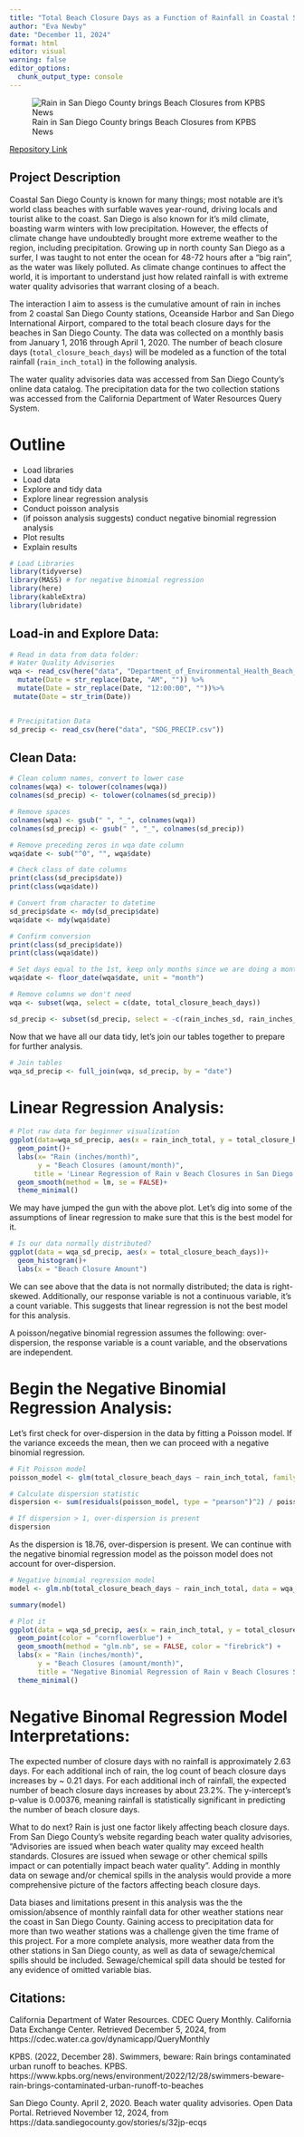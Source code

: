 ```yaml
---
title: "Total Beach Closure Days as a Function of Rainfall in Coastal San Diego County"
author: "Eva Newby"
date: "December 11, 2024"
format: html
editor: visual
warning: false
editor_options: 
  chunk_output_type: console
---
```


![Rain in San Diego County brings Beach Closures from KPBS News](beach.jpg)

[Repository Link](https://github.com/evajnewby/eds222-final-project)

## Project Description

Coastal San Diego County is known for many things; most notable are it's world class beaches with surfable waves year-round, driving locals and tourist alike to the coast. San Diego is also known for it's mild climate, boasting warm winters with low precipitation. However, the effects of climate change have undoubtedly brought more extreme weather to the region, including precipitation. Growing up in north county San Diego as a surfer, I was taught to not enter the ocean for 48-72 hours after a "big rain", as the water was likely polluted. As climate change continues to affect the world, it is important to understand just how related rainfall is with extreme water quality advisories that warrant closing of a beach. 

The interaction I aim to assess is the cumulative amount of rain in inches from 2 coastal San Diego County stations, Oceanside Harbor and San Diego International Airport, compared to the total beach closure days for the beaches in San Diego County. The data was collected on a monthly basis from January 1, 2016 through April 1, 2020. The number of beach closure days (`total_closure_beach_days`) will be modeled as a function of the total rainfall (`rain_inch_total`) in the following analysis.

The water quality advisories data was accessed from San Diego County's online data catalog. The precipitation data for the two collection stations was accessed from the California Department of Water Resources Query System. 

# Outline

-   Load libraries
-   Load data
-   Explore and tidy data
-   Explore linear regression analysis
-   Conduct poisson analysis
-   (if poisson analysis suggests) conduct negative binomial regression analysis
-   Plot results
-   Explain results

```r
# Load Libraries
library(tidyverse)
library(MASS) # for negative binomial regression
library(here)
library(kableExtra)
library(lubridate)
```

## Load-in and Explore Data:

```r
# Read in data from data folder:
# Water Quality Advisories
wqa <- read_csv(here("data", "Department_of_Environmental_Health_Beach_Water_Quality_Advisories_20241203.csv")) %>% 
  mutate(Date = str_replace(Date, "AM", "")) %>% 
  mutate(Date = str_replace(Date, "12:00:00", ""))%>% 
 mutate(Date = str_trim(Date))


# Precipitation Data
sd_precip <- read_csv(here("data", "SDG_PRECIP.csv")) 
```

## Clean Data:

```r
# Clean column names, convert to lower case
colnames(wqa) <- tolower(colnames(wqa))
colnames(sd_precip) <- tolower(colnames(sd_precip))

# Remove spaces
colnames(wqa) <- gsub(" ", "_", colnames(wqa))
colnames(sd_precip) <- gsub(" ", "_", colnames(sd_precip))

# Remove preceding zeros in wqa date column
wqa$date <- sub("^0", "", wqa$date)

```

```r
# Check class of date columns
print(class(sd_precip$date))
print(class(wqa$date))

# Convert from character to datetime
sd_precip$date <- mdy(sd_precip$date)
wqa$date <- mdy(wqa$date)

# Confirm conversion
print(class(sd_precip$date))
print(class(wqa$date))
```

```r
# Set days equal to the 1st, keep only months since we are doing a monthly analysis
wqa$date <- floor_date(wqa$date, unit = "month")
```

```r
# Remove columns we don't need
wqa <- subset(wqa, select = c(date, total_closure_beach_days))

sd_precip <- subset(sd_precip, select = -c(rain_inches_sd, rain_inches_osm))
```

Now that we have all our data tidy, let's join our tables together to prepare for further analysis.

```r
# Join tables
wqa_sd_precip <- full_join(wqa, sd_precip, by = "date")
```

# Linear Regression Analysis:

```r
# Plot raw data for beginner visualization
ggplot(data=wqa_sd_precip, aes(x = rain_inch_total, y = total_closure_beach_days)) +
  geom_point()+
  labs(x= "Rain (inches/month)",
       y = "Beach Closures (amount/month)",
      title = 'Linear Regression of Rain v Beach Closures in San Diego (2016-2020)')+
  geom_smooth(method = lm, se = FALSE)+
  theme_minimal()
```

We may have jumped the gun with the above plot. Let's dig into some of the assumptions of linear regression to make sure that this is the best model for it.

```r
# Is our data normally distributed?
ggplot(data = wqa_sd_precip, aes(x = total_closure_beach_days))+
  geom_histogram()+
  labs(x = "Beach Closure Amount")
```

We can see above that the data is not normally distributed; the data is right-skewed. Additionally, our response variable is not a continuous variable, it's a count variable. This suggests that linear regression is not the best model for this analysis.

A poisson/negative binomial regression assumes the following: over-dispersion, the response variable is a count variable, and the observations are independent.

# Begin the Negative Binomial Regression Analysis:

Let's first check for over-dispersion in the data by fitting a Poisson model. If the variance exceeds the mean, then we can proceed with a negative binomial regression.

```r
# Fit Poisson model
poisson_model <- glm(total_closure_beach_days ~ rain_inch_total, family = poisson, data = wqa_sd_precip)

# Calculate dispersion statistic
dispersion <- sum(residuals(poisson_model, type = "pearson")^2) / poisson_model$df.residual

# If dispersion > 1, over-dispersion is present
dispersion
```

As the dispersion is 18.76, over-dispersion is present. We can continue with the negative binomial regression model as the poisson model does not account for over-dispersion.

```r
# Negative binomial regression model
model <- glm.nb(total_closure_beach_days ~ rain_inch_total, data = wqa_sd_precip)

summary(model)
```

```r
# Plot it
ggplot(data = wqa_sd_precip, aes(x = rain_inch_total, y = total_closure_beach_days)) +
  geom_point(color = "cornflowerblue") +
  geom_smooth(method = "glm.nb", se = FALSE, color = "firebrick") +
  labs(x = "Rain (inches/month)", 
       y = "Beach Closures (amount/month)", 
       title = "Negative Binomial Regression of Rain v Beach Closures San Diego (2016-2020)") +
  theme_minimal()
```

# Negative Binomal Regression Model Interpretations:

The expected number of closure days with no rainfall is approximately 2.63 days. For each additional inch of rain, the log count of beach closure days increases by ~ 0.21 days. For each additional inch of rainfall, the expected number of beach closure days increases by about 23.2%. The y-intercept's p-value is 0.00376, meaning rainfall is statistically significant in predicting the number of beach closure days. 

What to do next? Rain is just one factor likely affecting beach closure days. From San Diego County's website regarding beach water quality advisories, "Advisories are issued when beach water quality may exceed health standards.  Closures are issued when sewage or other chemical spills impact or can potentially impact beach water quality". Adding in monthly data on sewage and/or chemical spills in the analysis would provide a more comprehensive picture of the factors affecting beach closure days. 

Data biases and limitations present in this analysis was the the omission/absence of monthly rainfall data for other weather stations near the coast in San Diego County. Gaining access to precipitation data for more than two weather stations was a challenge given the time frame of this project. For a more complete analysis, more weather data from the other stations in San Diego county, as well as data of sewage/chemical spills should be included. Sewage/chemical spill data should be tested for any evidence of omitted variable bias. 

## Citations:

California Department of Water Resources. CDEC Query Monthly. California Data Exchange Center. Retrieved December 5, 2024, from https://cdec.water.ca.gov/dynamicapp/QueryMonthly

KPBS. (2022, December 28). Swimmers, beware: Rain brings contaminated urban runoff to beaches. KPBS. https://www.kpbs.org/news/environment/2022/12/28/swimmers-beware-rain-brings-contaminated-urban-runoff-to-beaches

San Diego County. April 2, 2020. Beach water quality advisories. Open Data Portal. Retrieved November 12, 2024, from https://data.sandiegocounty.gov/stories/s/32jp-ecqs

